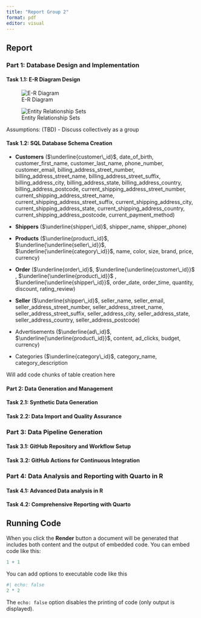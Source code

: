 ```yaml
---
title: "Report Group 2"
format: pdf
editor: visual
---
```


## Report

### Part 1: Database Design and Implementation

#### Task 1.1: E-R Diagram Design

![E-R Diagram](ER_Diagram.jpg){fig-alt="E-R Diagram Design"}

![Entity Relationship Sets](Entity Relationship Sets.png)

Assumptions: (TBD) - Discuss collectively as a group

#### Task 1.2: SQL Database Schema Creation

-    **Customers** ($\underline{customer\_id}$, date_of_birth, customer_first_name, customer_last_name, phone_number, customer_email, billing_address_street_number, billing_address_street_name, billing_address_street_suffix, billing_address_city, billing_address_state, billing_address_country, billing_address_postcode, current_shipping_address_street_number, current_shipping_address_street_name, current_shipping_address_street_suffix, current_shipping_address_city, current_shipping_address_state, current_shipping_address_country, current_shipping_address_postcode, current_payment_method)

```{=html}
<!-- -->
```
-   **Shippers** ($\underline{shipper\_id}$, shipper_name, shipper_phone)

-   **Products** ($\underline{product\_id}$, $\underline{\underline{seller\_id}}$, $\underline{\underline{category\_id}}$, name, color, size, brand, price, currency)

-   **Order** ($\underline{order\_id}$, $\underline{\underline{customer\_id}}$ , $\underline{\underline{product\_id}}$ , $\underline{\underline{shipper\_id}}$[,]{.underline} order_date, order_time, quantity, discount, rating_review)

-   **Seller** ($\underline{shipper\_id}$, seller_name, seller_email, seller_address_street_number, seller_address_street_name, seller_address_street_suffix, seller_address_city, seller_address_state, seller_address_country, seller_address_postcode)

-   Advertisements ($\underline{ad\_id}$, $\underline{\underline{product\_id}}$[,]{.underline} content, ad_clicks, budget, currency)

-   Categories ($\underline{category\_id}$[,]{.underline} category_name, category_description

Will add code chunks of table creation here

#### Part 2: Data Generation and Management

#### Task 2.1: Synthetic Data Generation

#### Task 2.2: Data Import and Quality Assurance

### Part 3: Data Pipeline Generation

#### Task 3.1: GitHub Repository and Workflow Setup

#### Task 3.2: GitHub Actions for Continuous Integration

### Part 4: Data Analysis and Reporting with Quarto in R

#### Task 4.1: Advanced Data analysis in R

#### Task 4.2: Comprehensive Reporting with Quarto

## Running Code

When you click the **Render** button a document will be generated that includes both content and the output of embedded code. You can embed code like this:

```r
1 + 1
```

You can add options to executable code like this

```r
#| echo: false
2 * 2
```

The `echo: false` option disables the printing of code (only output is displayed).
